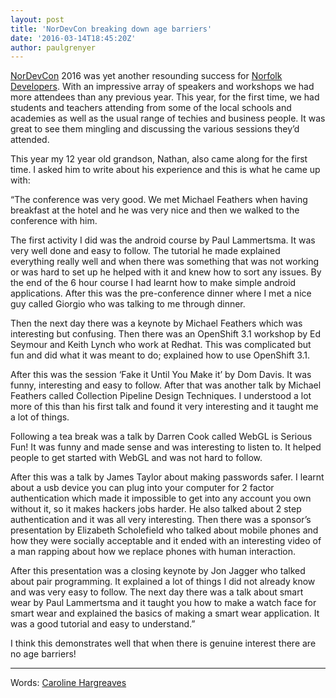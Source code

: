 ```yaml
---
layout: post
title: 'NorDevCon breaking down age barriers'
date: '2016-03-14T18:45:20Z'
author: paulgrenyer
---
```


[NorDevCon](http://nordevcon.com) 2016 was yet another resounding success for [Norfolk Developers](http://norfolkdevelopers.com). With an impressive array of speakers and workshops we had more attendees than any previous year. This year, for the first time, we had students and teachers attending from some of the local schools and academies as well as the usual range of techies and business people. It was great to see them mingling and discussing the various sessions they’d attended.

This year my 12 year old grandson, Nathan, also came along for the first time. I asked him to write about his experience and this is what he came up with:

“The conference was very good. We met Michael Feathers when having breakfast at the hotel and he was very nice and then we walked to the conference with him.

The first activity I did was the android course by Paul Lammertsma. It was very well done and easy to follow. The tutorial he made explained everything really well and when there was something that was not working or was hard to set up he helped with it and knew how to sort any issues. By the end of the 6 hour course I had learnt how to make simple android applications. After this was the pre-conference dinner where I met a nice guy called Giorgio who was talking to me through dinner.

Then the next day there was a keynote by Michael Feathers which was interesting but confusing. Then there was an OpenShift 3.1 workshop by Ed Seymour and Keith Lynch who work at Redhat. This was complicated but fun and did what it was meant to do; explained how to use OpenShift 3.1.

After this was the session ‘Fake it Until You Make it’ by Dom Davis. It was funny, interesting and easy to follow. After that was another talk by Michael Feathers called Collection Pipeline Design Techniques. I understood a lot more of this than his first talk and found it very interesting and it taught me a lot of things.

Following a tea break was a talk by Darren Cook called WebGL is Serious Fun! It was funny and made sense and was interesting to listen to. It helped people to get started with WebGL and was not hard to follow.

After this was a talk by James Taylor about making passwords safer. I learnt about a usb device you can plug into your computer for 2 factor authentication which made it impossible to get into any account you own without it, so it makes hackers jobs harder. He also talked about 2 step authentication and it was all very interesting. Then there was a sponsor’s presentation by Elizabeth Scholefield who talked about mobile phones and how they were socially acceptable and it ended with an interesting video of a man rapping about how we replace phones with human interaction.

After this presentation was a closing keynote by Jon Jagger who talked about pair programming. It explained a lot of things I did not already know and was very easy to follow. The next day there was a talk about smart wear by Paul Lammertsma and it taught you how to make a watch face for smart wear and explained the basics of making a smart wear application. It was a good tutorial and easy to understand.”

I think this demonstrates well that when there is genuine interest there are no age barriers!

---

Words: [Caroline Hargreaves](https://uk.linkedin.com/in/caroline-hargreaves-73b12b4b)